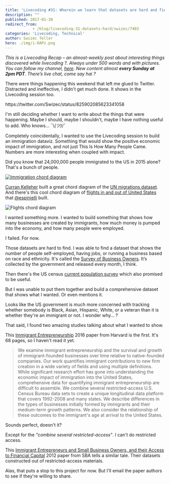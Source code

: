 ```yaml
---
title: 'Livecoding #31: Wherein we learn that datasets are hard and find 2 good papers'
description: ""
published: 2017-01-30
redirect_from: 
            - /blog/livecoding-31-datasets-hard/swizec/7403
categories: 'Livecoding, Technical'
author: Swizec Teller
hero: ./img/i-OAPz.png
---
```

_This is a Livecoding Recap – an almost-weekly post about interesting things discovered while livecoding ?. Always under 500 words and with pictures. You can follow my channel, [here](https://livecoding.tv/swizec). New content almost **every Sunday at 2pm PDT**. There’s live chat, come say hai ?_





There were things happening this weekend that left me glued to Twitter. Distracted and ineffective, I didn't get much done. It shows in the Livecoding session too.



https&#x3A;//twitter.com/Swizec/status/825902085623341058



I'm still deciding whether I want to write about the things that were happening. Maybe I should, maybe I shouldn't, maybe I have nothing useful to add. Who knows… ¯\\_(ツ)_/¯



Completely coincidentally, I wanted to use the Livecoding session to build an immigration dataviz. Something that would show the positive economic impact of immigration, and not just This Is How Many People Came. Numbers are more interesting when coupled with impact.



Did you know that 24,000,000 people immigrated to the US in 2015 alone? That's a bunch of people.



[![Immigration chord diagram](./img/i-OAPz.png)](https://bl.ocks.org/curran/8c5bb1e0dd8ea98695d28c8a0ccfc533)



[Curran Kelleher](https://twitter.com/currankelleher) built a great chord diagram of the [UN migrations dataset](https://github.com/curran/data/blob/gh-pages/un/migration/README.md). And there's this cool chord diagram of [flights in and out of United States](http://ansperformance.eu/studies/flows-extra/index.html) that [@espinielli](https://twitter.com/espinielli) built.



![Flights chord diagram](./img/blog-wp-content-uploads-2017-01-flights-diagram-screenshot.png)



I wanted something more. I wanted to build something that shows how many businesses are created by immigrants, how much money is pumped into the economy, and how many people were employed.



I failed. For now.



Those datasets are hard to find. I was able to find a dataset that shows the number of people self-employed, having jobs, or running a business based on race and ethnicity. It's called the [Survey of Business Owners](https://catalog.data.gov/dataset/survey-of-business-owners). It’s collected by the government and released every month, I think.



Then there's the US census [current population survey](http://www.census.gov/data/tables/time-series/demo/income-poverty/cps-pinc.html) which also promised to be useful.



But I was unable to put them together and build a comprehensive dataset that shows what I wanted. Or even mentions it.



Looks like the US government is much more concerned with tracking whether somebody is Black, Asian, Hispanic, White, or a veteran than it is whether they're an immigrant or not. I wonder why… ?



That said, I found two amazing studies talking about what I wanted to show.



This [Immigrant Entrepreneurship](http://www.hbs.edu/faculty/Publication%20Files/17-011_da2c1cf4-a999-4159-ab95-457c783e3fff.pdf) 2016 paper from Harvard is the first. It's 68 pages, so I haven't read it yet.



> We examine immigrant entrepreneurship and the survival and growth of immigrant-founded businesses over time relative to native-founded companies. Our work quantifies immigrant contributions to new firm creation in a wide variety of fields and using multiple definitions. While significant research effort has gone into understanding the economic impact of immigration into the United States, comprehensive data for quantifying immigrant entrepreneurship are difficult to assemble. We combine several restricted-access U.S. Census Bureau data sets to create a unique longitudinal data platform that covers 1992-2008 and many states. We describe differences in the types of businesses initially formed by immigrants and their medium-term growth patterns. We also consider the relationship of these outcomes to the immigrant's age at arrival to the United States.



Sounds perfect, doesn't it?



Except for the _"combine several restricted-access"_. I can't do restricted access.



This [Immigrant Entrepreneurs and Small Business Owners, and their Access to Financial Capital](https://www.sba.gov/sites/default/files/rs396tot.pdf) 2012 paper from SBA tells a similar tale. Their datasets constructed out of restricted-access materials.



Alas, that puts a stop to this project for now. But I'll email the paper authors to see if they're willing to share.
